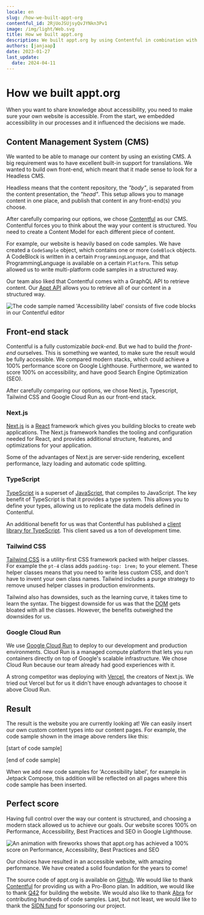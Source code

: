 ```yaml
---
locale: en
slug: /how-we-built-appt-org
contentful_id: 2RjUoJSUjsyQvJYNkn3Pv1
image: /img/light/Web.svg
title: How we built appt.org
description: We built appt.org by using Contentful in combination with Next.js, Typescript, Tailwind CSS and Google Cloud Run.
authors: [janjaap]
date: 2023-01-27
last_update:
  date: 2024-04-11
---
```


# How we built appt.org

When you want to share knowledge about accessibility, you need to make sure your own website is accessible. From the start, we embedded accessibility in our processes and it influenced the decisions we made.

## Content Management System (CMS)

We wanted to be able to manage our content by using an existing CMS. A big requirement was to have excellent built-in support for translations. We wanted to build own front-end, which meant that it made sense to look for a Headless CMS.

Headless means that the content repository, the *"body"*, is separated from the content presentation, the *"head"*. This setup allows you to manage content in one place, and publish that content in any front-end(s) you choose.

After carefully comparing our options, we chose [Contentful](https://www.contentful.com/) as our CMS. Contentful forces you to think about the way your content is structured. You need to create a Content Model for each different piece of content.

For example, our website is heavily based on code samples. We have created a `CodeSample` object, which contains one or more `CodeBlock` objects. A CodeBlock is written in a certain `ProgrammingLanguage`, and that ProgrammingLanguage is available on a certain `Platform`. This setup allowed us to write multi-platform 
code samples in a structured way.

Our team also liked that Contentful comes with a GraphQL API to retrieve content. Our [Appt API](/en/appt-api) allows you to retrieve all of our content in a structured way.

<Image src="/img/light/Screenshot 2023-01-26 at 15.55.29.png" alt="The code sample named 'Accessibility label' consists of five code blocks in our Contentful editor"/>

## Front-end stack

Contentful is a fully customizable *back-end*. But we had to build the *front-end* ourselves. This is something we wanted, to make sure the result would be fully accessible. We compared modern stacks, which could achieve a 100% performance score on Google Lighthouse. Furthermore, we wanted to score 100% on accessibility, and have good Search Engine Optimization (SEO).

After carefully comparing our options, we chose Next.js, Typescript, Tailwind CSS and Google Cloud Run as our front-end stack.

### Next.js

[Next.js](https://nextjs.org/) is a [React](https://reactjs.org/) framework which gives you building blocks to create web applications. The Next.js framework handles the tooling and configuration needed for React, and provides additional structure, features, and optimizations for your application.

Some of the advantages of Next.js are server-side rendering, excellent performance, lazy loading and automatic code splitting.

### TypeScript

[TypeScript](https://www.typescriptlang.org/) is a superset of [JavaScript](https://developer.mozilla.org/en-US/docs/Web/JavaScript), that compiles to JavaScript. The key benefit of TypeScript is that it provides a type system. This allows you to define your types, allowing us to replicate the data models defined in Contentful.

An additional benefit for us was that Contentful has published a [client library for TypeScript](https://github.com/contentful/contentful.js). This client saved us a ton of development time.

### Tailwind CSS

[Tailwind CSS](https://tailwindcss.com/) is a utility-first CSS framework packed with helper classes. For example the `pt-4` class adds `padding-top: 1rem;` to your element. These helper classes means that you need to write less custom CSS, and don't have to invent your own class names. Tailwind includes a purge strategy to remove unused helper classes in production environments.

Tailwind also has downsides, such as the learning curve, it takes time to learn the syntax. The biggest downside for us was that the [DOM](https://developer.mozilla.org/en-US/docs/Web/API/Document_Object_Model/Introduction) gets bloated with all the classes. However, the benefits outweighed the downsides for us.

### Google Cloud Run

We use [Google Cloud Run](https://cloud.google.com/run) to deploy to our development and production environments. Cloud Run is a managed compute platform that lets you run containers directly on top of Google's scalable infrastructure. We chose Cloud Run because our team already had good experiences with it.

A strong competitor was deploying with [Vercel](https://vercel.com/solutions/nextjs), the creators of Next.js. We tried out Vercel but for us it didn't have enough advantages to choose it above Cloud Run.

## Result

The result is the website you are currently looking at! We can easily insert our own custom content types into our content pages. For example, the code sample shown in the image above renders like this:

[start of code sample]

<CodeSample id="accessibility-label" locale="en"/>

[end of code sample]

When we add new code samples for 'Accessibility label', for example in Jetpack Compose, this addition will be reflected on all pages where this code sample has been inserted.

## Perfect score

Having full control over the way our content is structured, and choosing a modern stack allowed us to achieve our goals. Our website scores 100% on Performance, Accessibility, Best Practices and SEO in Google Lighthouse.

<Image src="/img/light/Screenshot 2023-01-27 at 12.23.40.png" alt="An animation with fireworks shows that appt.org has achieved a 100% score on Performance, Accessibility, Best Practices and SEO"/>

Our choices have resulted in an accessible website, with amazing performance. We have created a solid foundation for the years to come!

The source code of appt.org is available on [Github](https://github.com/appt-org/appt-org). We would like to thank [Contentful](https://www.contentful.com/) for providing us with a Pro-Bono plan. In addition, we would like to thank [Q42](https://www.q42.nl/en) for building the website. We would also like to thank [Abra](https://abra.nl/en/) for contributing hundreds of code samples. Last, but not least, we would like to thank the [SIDN fund](https://www.sidnfonds.nl/excerpt) for sponsoring our project.
